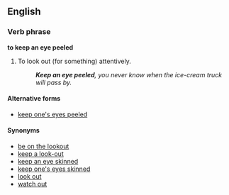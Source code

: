 ==English==
===Verb phrase===
'''to keep an eye peeled''' {{idiom}}

#To look out (for something) attentively.
#:'''''Keep an eye peeled''', you never know when the ice-cream truck will pass by.'' 

====Alternative forms====
*[[keep one's eyes peeled]]

====Synonyms====
*[[be on the lookout]]
*[[keep a look-out]]
*[[keep an eye skinned]]
*[[keep one's eyes skinned]]
*[[look out]]
*[[watch out]]